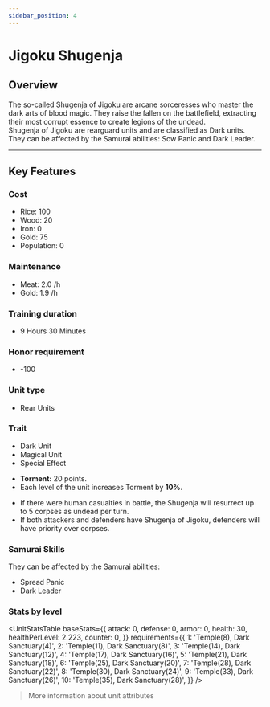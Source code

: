 ```yaml
---
sidebar_position: 4
---
```



# Jigoku Shugenja

## Overview

The so-called Shugenja of Jigoku are arcane sorceresses who master the dark arts of blood magic. They raise the fallen on the battlefield, extracting their most corrupt essence to create legions of the undead.  
Shugenja of Jigoku are rearguard units and are classified as Dark units. They can be affected by the Samurai abilities: Sow Panic and Dark Leader.

---

## Key Features

### Cost
- Rice: 100
- Wood: 20
- Iron: 0
- Gold: 75
- Population: 0

### Maintenance
- Meat: 2.0 /h
- Gold: 1.9 /h

### Training duration
- 9 Hours 30 Minutes

### Honor requirement
- -100

### Unit type
- <Link to="../#rear-units">Rear Units</Link>

### Trait
- <Link to="../#dark-units-1">Dark Unit</Link>  
- <Link to="../#magical-units">Magical Unit</Link>  
- <Link to="../#special-effects">Special Effect</Link>

<Admonition type="tip" title="Special Effect – Embrace of Shadows">
  <ul>
    <li><strong>Torment:</strong> 20 points.</li>
    <li>Each level of the unit increases Torment by <strong>10%</strong>.</li>
  </ul>
</Admonition>

<Admonition type="tip" title="Magic Effect – Cursed Invocation">
  <ul>
    <li>If there were human casualties in battle, the Shugenja will resurrect up to 5 corpses as undead per turn.</li>
    <li>If both attackers and defenders have Shugenja of Jigoku, defenders will have priority over corpses.</li>
  </ul>
</Admonition>

### Samurai Skills  
They can be affected by the Samurai abilities:  
- <Link to="../../samurais/reasoning-skills#spread-panic">Spread Panic</Link>  
- <Link to="../../samurais/charisma-skills#dark-leader">Dark Leader</Link>

### Stats by level

<UnitStatsTable
  baseStats={{
    attack: 0,
    defense: 0,
    armor: 0,
    health: 30,
    healthPerLevel: 2.223,
    counter: 0,
  }}
  requirements={{
    1: 'Temple(8), Dark Sanctuary(4)',
    2: 'Temple(11), Dark Sanctuary(8)',
    3: 'Temple(14), Dark Sanctuary(12)',
    4: 'Temple(17), Dark Sanctuary(16)',
    5: 'Temple(21), Dark Sanctuary(18)',
    6: 'Temple(25), Dark Sanctuary(20)',
    7: 'Temple(28), Dark Sanctuary(22)',
    8: 'Temple(30), Dark Sanctuary(24)',
    9: 'Temple(33), Dark Sanctuary(26)',
    10: 'Temple(35), Dark Sanctuary(28)',
  }}
/>

> <Link to="../#attributes">More information about unit attributes</Link>
